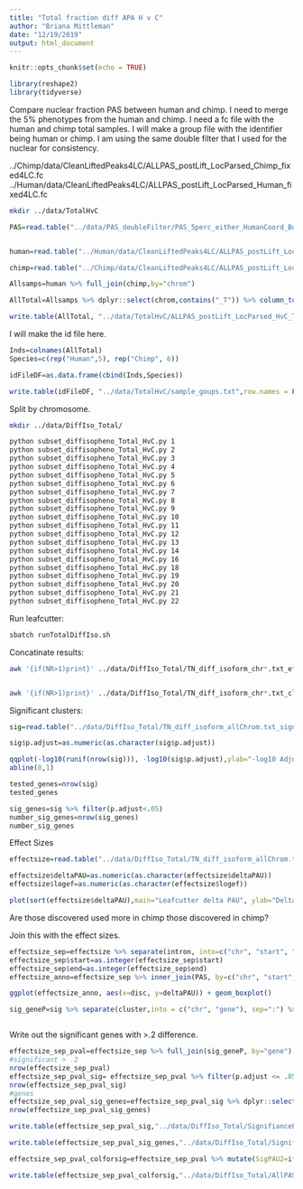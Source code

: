 ```yaml
---
title: "Total fraction diff APA H v C"
author: "Briana Mittleman"
date: "12/19/2019"
output: html_document
---
```


```r
knitr::opts_chunk$set(echo = TRUE)
```



```r
library(reshape2)
library(tidyverse)

```


Compare nuclear fraction PAS between human and chimp.  I need to merge the 5% phenotypes from the human and chimp. I need a fc file with the human and chimp total samples. I will make a group file with the identifier being human or chimp.  I am using the same double filter that I used for the nuclear for consistency.  

../Chimp/data/CleanLiftedPeaks4LC/ALLPAS_postLift_LocParsed_Chimp_fixed4LC.fc
../Human/data/CleanLiftedPeaks4LC/ALLPAS_postLift_LocParsed_Human_fixed4LC.fc

```bash
mkdir ../data/TotalHvC
```


```r
PAS=read.table("../data/PAS_doubleFilter/PAS_5perc_either_HumanCoord_BothUsage_meta_doubleFilter.txt", header = T, stringsAsFactors = F) %>% mutate(chrom=paste(chr,start,end,gene, sep=":")) %>% select(-Chimp, -Human) 


human=read.table("../Human/data/CleanLiftedPeaks4LC/ALLPAS_postLift_LocParsed_Human_fixed4LC.fc", stringsAsFactors = F, header = T) %>% rownames_to_column(var="chrom")%>% filter(chrom %in% PAS$chrom)

chimp=read.table("../Chimp/data/CleanLiftedPeaks4LC/ALLPAS_postLift_LocParsed_Chimp_fixed4LC.fc", stringsAsFactors = F, header = T)%>% rownames_to_column(var="chrom")%>% filter(chrom %in% PAS$chrom)

```


```r
Allsamps=human %>% full_join(chimp,by="chrom") 

AllTotal=Allsamps %>% dplyr::select(chrom,contains("_T")) %>% column_to_rownames(var="chrom")

write.table(AllTotal, "../data/TotalHvC/ALLPAS_postLift_LocParsed_HvC_Total_fixed4LC.fc",row.names = T, col.names = T, quote = F)

```


I will make the id file here.  

```r
Inds=colnames(AllTotal) 
Species=c(rep("Human",5), rep("Chimp", 6))

idFileDF=as.data.frame(cbind(Inds,Species))

write.table(idFileDF, "../data/TotalHvC/sample_goups.txt",row.names = F, col.names = F, quote = F)

```



Split by chromosome.  



```bash
mkdir ../data/DiffIso_Total/

python subset_diffisopheno_Total_HvC.py 1
python subset_diffisopheno_Total_HvC.py 2
python subset_diffisopheno_Total_HvC.py 3
python subset_diffisopheno_Total_HvC.py 4
python subset_diffisopheno_Total_HvC.py 5
python subset_diffisopheno_Total_HvC.py 6
python subset_diffisopheno_Total_HvC.py 7
python subset_diffisopheno_Total_HvC.py 8
python subset_diffisopheno_Total_HvC.py 9
python subset_diffisopheno_Total_HvC.py 10
python subset_diffisopheno_Total_HvC.py 11
python subset_diffisopheno_Total_HvC.py 12
python subset_diffisopheno_Total_HvC.py 13
python subset_diffisopheno_Total_HvC.py 14
python subset_diffisopheno_Total_HvC.py 16
python subset_diffisopheno_Total_HvC.py 18
python subset_diffisopheno_Total_HvC.py 19
python subset_diffisopheno_Total_HvC.py 20
python subset_diffisopheno_Total_HvC.py 21
python subset_diffisopheno_Total_HvC.py 22
```

Run leafcutter:

```bash

sbatch runTotalDiffIso.sh
```

Concatinate results:  

```bash
awk '{if(NR>1)print}' ../data/DiffIso_Total/TN_diff_isoform_chr*.txt_effect_sizes.txt > ../data/DiffIso_Total/TN_diff_isoform_allChrom.txt_effect_sizes.txt


awk '{if(NR>1)print}' ../data/DiffIso_Total/TN_diff_isoform_chr*.txt_cluster_significance.txt > ../data/DiffIso_Total/TN_diff_isoform_allChrom.txt_significance.txt

```


Significant clusters:  

```r
sig=read.table("../data/DiffIso_Total/TN_diff_isoform_allChrom.txt_significance.txt",sep="\t" ,col.names = c('status','loglr','df','p','cluster','p.adjust'),stringsAsFactors = F) %>% filter(status=="Success") 

sig$p.adjust=as.numeric(as.character(sig$p.adjust))
```



```r
qqplot(-log10(runif(nrow(sig))), -log10(sig$p.adjust),ylab="-log10 Adjusted Leafcutter pvalue", xlab="-log 10 Uniform expectation", main="Leafcutter differencial isoform analysis between Species Total Fraction")
abline(0,1)
```


```r
tested_genes=nrow(sig)
tested_genes
```

```r
sig_genes=sig %>% filter(p.adjust<.05)
number_sig_genes=nrow(sig_genes)
number_sig_genes
```

Effect Sizes  

```r
effectsize=read.table("../data/DiffIso_Total/TN_diff_isoform_allChrom.txt_effect_sizes.txt", stringsAsFactors = F, col.names=c('intron',  'logef' ,'Chimp', 'Human','deltaPAU')) %>% filter(intron != "intron")

effectsize$deltaPAU=as.numeric(as.character(effectsize$deltaPAU))
effectsize$logef=as.numeric(as.character(effectsize$logef))
```


```r
plot(sort(effectsize$deltaPAU),main="Leafcutter delta PAU", ylab="Delta PAU", xlab="PAS Index")
```


Are those discovered used more in chimp those discovered in chimp?



Join this with the effect sizes.  

```r
effectsize_sep=effectsize %>% separate(intron, into=c("chr", "start", "end", "gene"),sep=":")
effectsize_sep$start=as.integer(effectsize_sep$start)
effectsize_sep$end=as.integer(effectsize_sep$end)
effectsize_anno=effectsize_sep %>% inner_join(PAS, by=c("chr", "start", "end","gene"))

```
```r
ggplot(effectsize_anno, aes(x=disc, y=deltaPAU)) + geom_boxplot()
```



```r
sig_geneP=sig %>% separate(cluster,into = c("chr", "gene"), sep=":") %>% dplyr::select(gene, p.adjust)



```


Write out the significant genes with >.2 difference.

```r
effectsize_sep_pval=effectsize_sep %>% full_join(sig_geneP, by="gene")
#significant > .2
nrow(effectsize_sep_pval)
effectsize_sep_pval_sig= effectsize_sep_pval %>% filter(p.adjust <= .05,abs(deltaPAU) >=0.2)
nrow(effectsize_sep_pval_sig)
#genes
effectsize_sep_pval_sig_genes=effectsize_sep_pval_sig %>% dplyr::select(gene) %>% unique()
nrow(effectsize_sep_pval_sig_genes)
```


```r

write.table(effectsize_sep_pval_sig,"../data/DiffIso_Total/SignifianceEitherPAS_Total.txt",col.names =T, row.names = F,quote = F)

write.table(effectsize_sep_pval_sig_genes,"../data/DiffIso_Total/SignifianceEitherGENES_Total.txt",col.names =T, row.names = F,quote = F)

effectsize_sep_pval_colforsig=effectsize_sep_pval %>% mutate(SigPAU2=ifelse(p.adjust <= .05 &abs(deltaPAU) >=0.2, "Yes","No"))

write.table(effectsize_sep_pval_colforsig,"../data/DiffIso_Total/AllPAS_withGeneSig.txt", col.names = T, row.names = F, quote = F )
```

